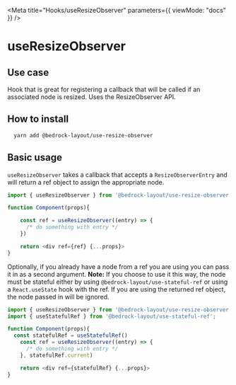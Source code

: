 
<Meta title="Hooks/useResizeObserver" parameters={{ viewMode: "docs" }} />

# useResizeObserver

## Use case

Hook that is great for registering a callback that will be called if an associated node is resized. Uses the ResizeObserver API.

## How to install

```bash
  yarn add @bedrock-layout/use-resize-observer
```

## Basic usage

`useResizeObserver` takes a callback that accepts a `ResizeObserverEntry` and will return a ref object to assign the appropriate node.

```javascript
import { useResizeObserver } from '@bedrock-layout/use-resize-observer';

function Component(props){

    const ref = useResizeObserver((entry) => {
      /* do something with entry */
    })

    return <div ref={ref} {...props}>
}
```

Optionally, if you already have a node from a ref you are using you can pass it in as a second argument. **Note:** If you choose to use it this way, the node must be stateful either by using `@bedrock-layout/use-stateful-ref` or using a `React.useState` hook with the ref. If you are using the returned ref object, the node passed in will be ignored.

```javascript
import { useResizeObserver } from '@bedrock-layout/use-resize-observer';
import { useStatefulRef } from '@bedrock-layout/use-stateful-ref';

function Component(props){
  const statefulRef = useStatefulRef()
    const ref = useResizeObserver((entry) => {
      /* do something with entry */
    }, statefulRef.current)

    return <div ref={statefulRef} {...props}>
}
```

